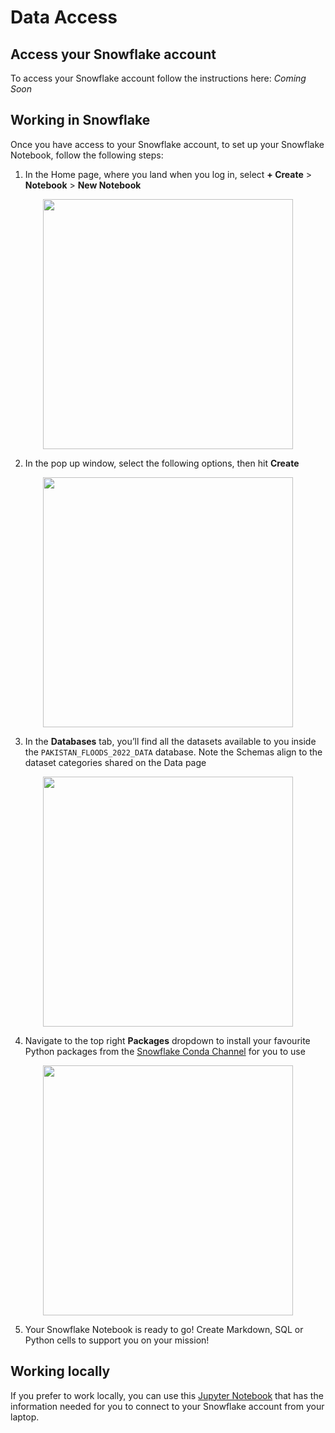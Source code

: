 # Data Access {.unnumbered}

## Access your Snowflake account

To access your Snowflake account follow the instructions here: *Coming Soon*

## Working in Snowflake

Once you have access to your Snowflake account, to set up your Snowflake Notebook, follow the following steps:

1.  In the Home page, where you land when you log in, select **+ Create** \> **Notebook** \> **New Notebook**

::: {style="text-align: center;"}
<img src="img/snow/create_notebook.png" width="400"/>
:::

2.  In the pop up window, select the following options, then hit **Create**

::: {style="text-align: center;"}
<img src="img/snow/notebook_options.png" width="400"/>
:::

3.  In the **Databases** tab, you'll find all the datasets available to you inside the `PAKISTAN_FLOODS_2022_DATA` database. Note the Schemas align to the dataset categories shared on the Data page

::: {style="text-align: center;"}
<img src="img/snow/databases.png" width="400"/>
:::

4.  Navigate to the top right **Packages** dropdown to install your favourite Python packages from the [Snowflake Conda Channel](https://repo.anaconda.com/pkgs/snowflake/) for you to use

::: {style="text-align: center;"}
<img src="img/snow/anaconda_packages.png" width="400"/>
:::

5.  Your Snowflake Notebook is ready to go! Create Markdown, SQL or Python cells to support you on your mission!

## Working locally

If you prefer to work locally, you can use this [Jupyter Notebook](https://github.com/pietrostefani/pop-displacement-disaster/blob/main/local-notebook.ipynb) that has the information needed for you to connect to your Snowflake account from your laptop.
